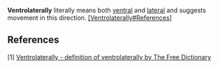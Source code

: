 '''Ventrolaterally''' literally means both [[ventral]] and [[lateral]] and suggests movement in this direction. [[[Ventrolaterally#References]]]
{{stub}}

==References==
[1] [http://www.thefreedictionary.com/ventrolaterally Ventrolaterally - definition of ventrolaterally by The Free Dictionary]